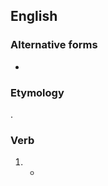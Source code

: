==English==

===Alternative forms===
* {{l|en|cam'st}} {{qualifier|obsolete}}

===Etymology===
{{suffix|en|came|est|nocat=1}}.

===Verb===
{{head|en|verb form|cat2=second-person singular forms}}

# {{en-archaic second-person singular past of|come}}
#*{{RQ:KJV|Deuteronomy|16|6||But at the place which the {{smallcaps|Lord}} thy God shall choose to place his name in, there thou shalt sacrifice the passover at even, at the going down of the sun, at the season that thou '''camest''' forth out of Egypt.}}